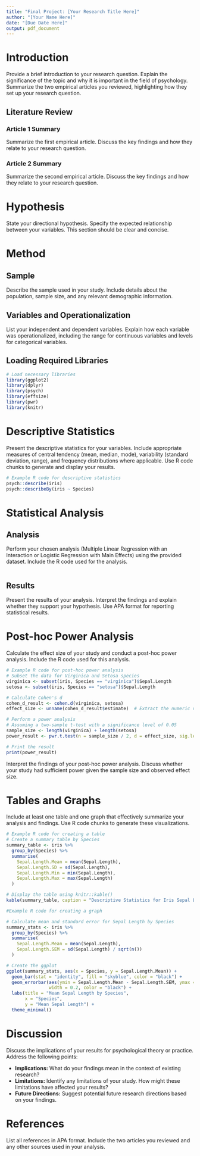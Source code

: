 ```yaml
---
title: "Final Project: [Your Research Title Here]"
author: "[Your Name Here]"
date: "[Due Date Here]"
output: pdf_document
---
```


# Introduction

Provide a brief introduction to your research question. Explain the significance of the topic and why it is important in the field of psychology. Summarize the two empirical articles you reviewed, highlighting how they set up your research question.

## Literature Review

### Article 1 Summary
Summarize the first empirical article. Discuss the key findings and how they relate to your research question.

### Article 2 Summary
Summarize the second empirical article. Discuss the key findings and how they relate to your research question.

# Hypothesis

State your directional hypothesis. Specify the expected relationship between your variables. This section should be clear and concise.

# Method

## Sample
Describe the sample used in your study. Include details about the population, sample size, and any relevant demographic information.

## Variables and Operationalization
List your independent and dependent variables. Explain how each variable was operationalized, including the range for continuous variables and levels for categorical variables.

## Loading Required Libraries

```r
# Load necessary libraries
library(ggplot2)
library(dplyr)
library(psych)
library(effsize)
library(pwr)
library(knitr)
```

# Descriptive Statistics

Present the descriptive statistics for your variables. Include appropriate measures of central tendency (mean, median, mode), variability (standard deviation, range), and frequency distributions where applicable. Use R code chunks to generate and display your results.

```r
# Example R code for descriptive statistics
psych::describe(iris)
psych::describeBy(iris ~ Species)
```

# Statistical Analysis

## Analysis
Perform your chosen analysis (Multiple Linear Regression with an Interaction or Logistic Regression with Main Effects) using the provided dataset. Include the R code used for the analysis.

```r

```

## Results
Present the results of your analysis. Interpret the findings and explain whether they support your hypothesis. Use APA format for reporting statistical results.

# Post-hoc Power Analysis

Calculate the effect size of your study and conduct a post-hoc power analysis. Include the R code used for this analysis.

```r
# Example R code for post-hoc power analysis
# Subset the data for Virginica and Setosa species
virginica <- subset(iris, Species == "virginica")$Sepal.Length
setosa <- subset(iris, Species == "setosa")$Sepal.Length

# Calculate Cohen's d
cohen_d_result <- cohen.d(virginica, setosa)
effect_size <- unname(cohen_d_result$estimate)  # Extract the numeric value

# Perform a power analysis
# Assuming a two-sample t-test with a significance level of 0.05
sample_size <- length(virginica) + length(setosa)
power_result <- pwr.t.test(n = sample_size / 2, d = effect_size, sig.level = 0.05, type = "two.sample")

# Print the result
print(power_result)
```

Interpret the findings of your post-hoc power analysis. Discuss whether your study had sufficient power given the sample size and observed effect size.

# Tables and Graphs

Include at least one table and one graph that effectively summarize your analysis and findings. Use R code chunks to generate these visualizations.

```r
# Example R code for creating a table
# Create a summary table by Species
summary_table <- iris %>%
  group_by(Species) %>%
  summarise(
    Sepal.Length.Mean = mean(Sepal.Length),
    Sepal.Length.SD = sd(Sepal.Length),
    Sepal.Length.Min = min(Sepal.Length),
    Sepal.Length.Max = max(Sepal.Length)
  )

# Display the table using knitr::kable()
kable(summary_table, caption = "Descriptive Statistics for Iris Sepal Length by Species")

```


```r
#Example R code for creating a graph

# Calculate mean and standard error for Sepal Length by Species
summary_stats <- iris %>%
  group_by(Species) %>%
  summarise(
    Sepal.Length.Mean = mean(Sepal.Length),
    Sepal.Length.SEM = sd(Sepal.Length) / sqrt(n())
  )

# Create the ggplot
ggplot(summary_stats, aes(x = Species, y = Sepal.Length.Mean)) +
  geom_bar(stat = "identity", fill = "skyblue", color = "black") +
  geom_errorbar(aes(ymin = Sepal.Length.Mean - Sepal.Length.SEM, ymax = Sepal.Length.Mean + Sepal.Length.SEM), 
                width = 0.2, color = "black") +
  labs(title = "Mean Sepal Length by Species", 
       x = "Species", 
       y = "Mean Sepal Length") +
  theme_minimal()

```

# Discussion

Discuss the implications of your results for psychological theory or practice. Address the following points:

- **Implications:** What do your findings mean in the context of existing research?
- **Limitations:** Identify any limitations of your study. How might these limitations have affected your results?
- **Future Directions:** Suggest potential future research directions based on your findings.

# References

List all references in APA format. Include the two articles you reviewed and any other sources used in your analysis.
